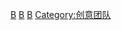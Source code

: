 {{Catmore|尼古拉·布爾巴基}}

[[Category:法国数学家|B]]
[[Category:數學組織|B]]
[[Category:共用筆名|B]]
[[Category:创意团队|Category:创意团队]]